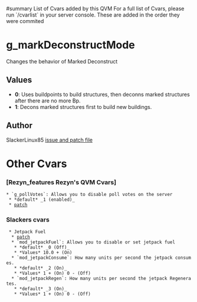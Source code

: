 ﻿﻿#summary List of Cvars added by this QVM
For a full list of Cvars, please run `/cvarlist` in your server console. These are added in the order they were commited
<wiki:toc />
=g_markDeconstructMode=
Changes the behavior of Marked Deconstruct
==Values==
* '''0''': Uses buildpoints to build structures, then deconns marked structures after there are no more Bp.
* '''1''': Decons marked structures first to build new buildings.
==Author==
SlackerLinux85
[http://code.google.com/p/cqvm/issues/detail?id=17 issue and patch file]

=Other Cvars=
===[Rezyn_features Rezyn's QVM Cvars]===

 * `g_pollVotes`: Allows you to disable poll votes on the server
  * *default* _1 (enabled)_
  * [http://code.google.com/p/cqvm/issues/detail?id=11 patch]

===Slackers cvars===
  * Jetpack Fuel
   * [http://code.google.com/p/cqvm/issues/detail?id=7 patch]
   * `mod_jetpackFuel`: Allows you to disable or set jetpack fuel
    * *default* _0 (Off)_
    * *Values* 10.0 + (On) 
   * `mod_jetpackConsume`: How many units per second the jetpack consumes.
    * *default* _2 (On)_
    * *Values* 1 + (On) 0 - (Off)
   * `mod_jetpackRegen`: How many units per second the jetpack Regenerates.
    * *default* _3 (On)_
    * *Values* 1 + (On) 0 - (Off)
